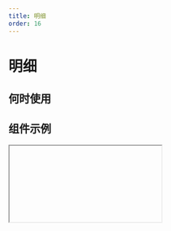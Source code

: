 ```yaml
---
title: 明细
order: 16
---
```


# 明细

## 何时使用

## 组件示例

<Iframe url="https://www.aliwork.com/developer/table-field-v2?isRenderNav=false" />

## 组件属性

<!-- | 属性名 |  属性 code  | 类型 | 数据示例  | 动态属性 | 备注 |
| :--- | :--- | :--- | :--- | :--- | :--- |
| 标题   | label | string | "标题" | 是 |
| 显示标题 | showLabel  | bool  | true  | 否 |
| 默认值 | value  | Array  | [{"fieldId1": "123", "fieldId2": "456"}, {"fieldId1": "abc", "fieldId2": "def"}]  | 否 |
| 排列方式 | representation  | string  | "TILED"  | 否 | 可选值："TILED", "TABLE" |
| 展现方式 | layout  | string  | "VERTICAL"  | 否 | 可选值："VERTICAL", "HORIZONTAL" |
| 主题 | theme | string  | "split"  | 否 | 只在 PC 表格模式下有效，可选值："zebra", "split", "border" | |
| 显示序号 | showIndex | bool  | true  | 否 | 只在 PC 表格模式下有效 |
| 显示表头 | showTableHead | bool  | true | 否 | 只在 PC 表格模式下有效 |
| 按钮名称 | buttonName | string  | "新增一条"  | 否 |
| 删除按钮 | deleteButtonName | string  | "删除"  | 否 |
| 状态 | behavior | string  | {fieldBehavior: "NORMAL"}  | 是 | fieldBehavior 可选值："NORMAL", "DISABLED", "READONLY", "HIDDEN" |
| 最大宽度 | style | object  | { maxWidth:"100%" }  | 否  | 仅 PC 端支持 |
| 最大条数 | listNum  | number  | 10 | 否 | 
| 最小条数 | listMinNum  | number  | 1 | 否 |
| 额外按钮 | importButton  | string  | "其他按钮" | 否 |
| 点击添加事件 | onAddClick | function | function(ctx) {} | 否 |
| 点击删除事件 | onDelClick | function | function(ctx) {} | 否 |
| 点击自定义按钮事件 | onClick | function | function(ctx) {} | 否 |
| 值改变事件 | onChange | function | function({ values, extra }) {} | 否 |  extra 结构：{ from: '动作来源，如 add_item / del_item', formGroupId: '表单分组 ID', changes: { name: '字段名称', value: '字段值' } } | -->

<AttrTable dataSource={[
{
  attr: '标题', 
  code: 'label', 
  type: 'String', 
  demo: '标题', 
  dafault:'', 
  desc: ''
}, {
  attr: '显示标题', 
  code: 'showLabel', 
  type: 'bool', 
  demo: 'true', 
  dafault:'', 
  desc: ''
}, 
{
  attr: '默认值', 
  code: 'value', 
  type: 'Array', 
  demo: '[{"fieldId1": "123", "fieldId2": "456"}, {"fieldId1": "abc", "fieldId2": "def"}] ', 
  dafault:'', 
  desc: ''
}, 
{
  attr: '排列方式', 
  code: 'representation', 
  type: 'string', 
  demo: '"TILED"', 
  dafault:'', 
  desc: '可选值："TILED", "TABLE"'
}, 
{
  attr: '展现方式', 
  code: 'layout', 
  type: 'string', 
  demo: '"VERTICAL"', 
  dafault:'', 
  desc: '可选值："VERTICAL", "HORIZONTAL"'
}, 
{
  attr: '主题', 
  code: 'theme', 
  type: 'string', 
  demo: '"split"', 
  dafault:'', 
  desc: '只在 PC 表格模式下有效，可选值："zebra", "split", "border"'
}, 
{
  attr: '显示序号', 
  code: 'showIndex', 
  type: 'bool', 
  demo: 'true', 
  dafault:'', 
  desc: '只在 PC 表格模式下有效 '
}, 
{
  attr: '显示表头', 
  code: 'showTableHead', 
  type: 'bool', 
  demo: 'true', 
  dafault:'', 
  desc: '只在 PC 表格模式下有效'
}, 
{
  attr: '按钮名称', 
  code: 'buttonName', 
  type: 'string', 
  demo: ' "新增一条"', 
  dafault:'', 
  desc: '可选值："left", "right"'
}, 
{
  attr: '删除按钮', 
  code: 'deleteButtonName', 
  type: 'string', 
  demo: '"删除"', 
  dafault:'', 
  desc: ''
}, 
{
  attr: '状态', 
  code: 'behavior', 
  type: 'string', 
  demo: '{fieldBehavior: "NORMAL"}', 
  dafault:'', 
  desc: 'fieldBehavior 可选值："NORMAL", "DISABLED", "READONLY", "HIDDEN"'
}, 
{
  attr: '最大宽度', 
  code: 'style', 
  type: 'object', 
  demo: '{ maxWidth:"100%" } ', 
  dafault:'', 
  desc: '仅 PC 端支持'
}, 
{
  attr: '最大条数', 
  code: 'listNum', 
  type: 'number', 
  demo: '10', 
  dafault:'', 
  desc: ''
}, 
{
  attr: '最小条数', 
  code: 'listMinNum', 
  type: 'number', 
  demo: '1', 
  dafault:'', 
  desc: ''
}, {
  attr: '额外按钮', 
  code: 'importButton', 
  type: 'string', 
  demo: '"其他按钮"', 
  dafault:'', 
  desc: ''
}, {
  attr: '点击添加事件', 
  code: 'onAddClick', 
  type: 'function', 
  demo: 'function(ctx) {} ', 
  dafault:'', 
  desc: ''
}, {
  attr: '点击删除事件', 
  code: 'onDelClick', 
  type: 'function', 
  demo: 'function(ctx) {} ', 
  dafault:'', 
  desc: ''
}, {
  attr: '点击自定义按钮事件', 
  code: 'onClick', 
  type: 'function', 
  demo: 'function(ctx) {}', 
  dafault:'', 
  desc: ''
}, 
{
  attr: '值发生改变事件', 
  code: 'onChange', 
  type: 'function', 
  demo: 'function({ values, extra }) {}', 
  dafault:'', 
  desc: "'extra 结构：{ from: '动作来源，如 add_item / del_item', formGroupId: '表单分组 ID', changes: { name: '字段名称', value: '字段值' } }'"
}, 
]}
/>